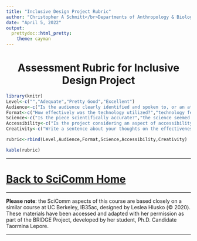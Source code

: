 ```yaml
---
title: "Inclusive Design Project Rubric"
author: "Christopher A Schmitt</br>Departments of Anthropology & Biology<br>Boston University"
date: "April 5, 2022"
output: 
  prettydoc::html_pretty:
    theme: cayman
---
```

<center>

# Assessment Rubric for Inclusive Design Project

</center>

```r
library(knitr)
Level<-c("","Adequate","Pretty Good","Excellent")
Audience<-c("Is the audience clearly identified and spoken to, or an attempt to contact made?","target audience is unclear","target audience is clear but the piece wasn’t really speaking to them","target audience is clear and their needs are perfectly addressed")
Format<-c("How effectively was the technology utilized?","technology feels like a mismatch", "it works","technology/format really enhances the message")
Science<-c("Is the piece scientifically accurate?","the science seemed easy to misunderstand or misinterpret","the science was accurate but it might be misunderstood by some members of the target audience","it would be really hard to misunderstand the science")
Accessibility<-c("Is the project considering an aspect of accessibility?","there were opportunities for accommodation that were overlooked","some attention to accessibility but could be improved (i.e., like the alt- text was too brief, colors and contrast are less than ideal, etc.)","presentation was clearly and easily accessible for at least one accommodation (e.g., closed captions, descriptive narration, alt text, etc.)")
Creativity<-c("Write a sentence about your thoughts on the effectiveness and creativity of the project. How engaging or attention capturing was the project?","","","")

rubric<-rbind(Level,Audience,Format,Science,Accessibility,Creativity)

kable(rubric)
```

***

# [Back to SciComm Home](https://fuzzyatelin.github.io/scicomm/overview.html)

***

**Please note**: the SciComm aspects of this course are based closely on a similar course at UC Berkeley, IB35ac, designed by Leslea Hlusko (&copy; 2020). These materials have been accessed and adapted with her permission as part of the BRIDGE Project, developed by her student, Ph.D. Candidate Taormina Lepore.

***